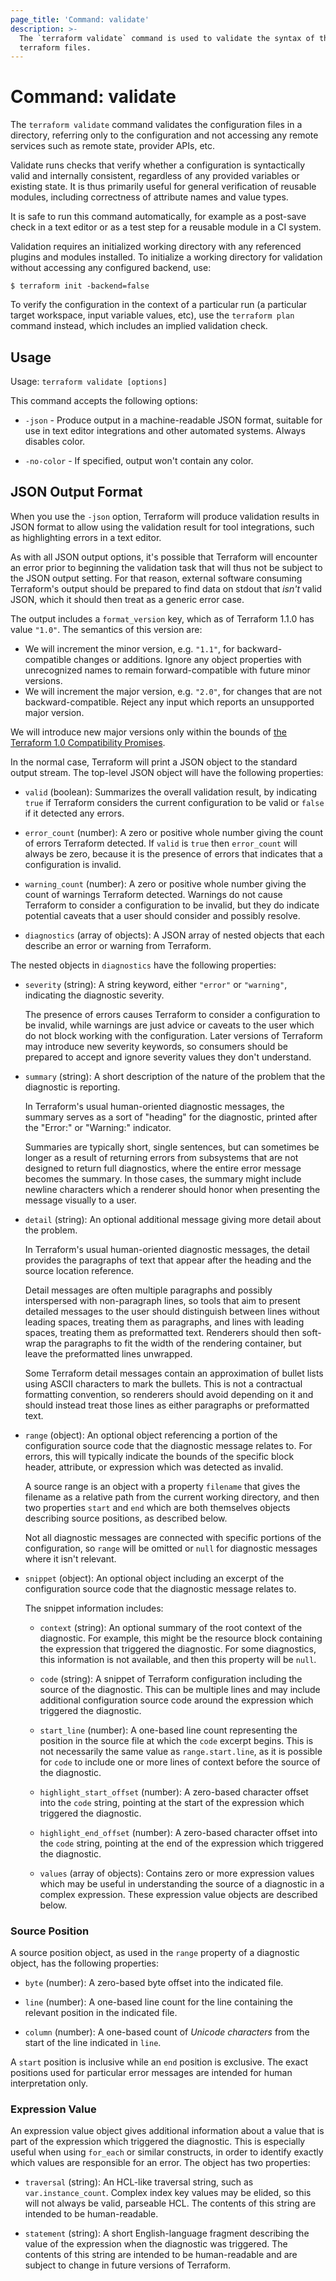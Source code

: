 ```yaml
---
page_title: 'Command: validate'
description: >-
  The `terraform validate` command is used to validate the syntax of the
  terraform files.
---
```


# Command: validate

The `terraform validate` command validates the configuration files in a
directory, referring only to the configuration and not accessing any remote
services such as remote state, provider APIs, etc.

Validate runs checks that verify whether a configuration is syntactically
valid and internally consistent, regardless of any provided variables or
existing state. It is thus primarily useful for general verification of
reusable modules, including correctness of attribute names and value types.

It is safe to run this command automatically, for example as a post-save
check in a text editor or as a test step for a reusable module in a CI
system.

Validation requires an initialized working directory with any referenced plugins and modules installed. To initialize a working directory for validation without accessing any configured backend, use:

```
$ terraform init -backend=false
```

To verify the configuration in the context of a particular run (a particular
target workspace, input variable values, etc), use the `terraform plan`
command instead, which includes an implied validation check.

## Usage

Usage: `terraform validate [options]`

This command accepts the following options:

* `-json` - Produce output in a machine-readable JSON format, suitable for
  use in text editor integrations and other automated systems. Always disables
  color.

* `-no-color` - If specified, output won't contain any color.

## JSON Output Format

When you use the `-json` option, Terraform will produce validation results
in JSON format to allow using the validation result for tool integrations, such
as highlighting errors in a text editor.

As with all JSON output options, it's possible that Terraform will encounter
an error prior to beginning the validation task that will thus not be subject
to the JSON output setting. For that reason, external software consuming
Terraform's output should be prepared to find data on stdout that _isn't_ valid
JSON, which it should then treat as a generic error case.

The output includes a `format_version` key, which as of Terraform 1.1.0 has
value `"1.0"`. The semantics of this version are:

* We will increment the minor version, e.g. `"1.1"`, for backward-compatible
  changes or additions. Ignore any object properties with unrecognized names to
  remain forward-compatible with future minor versions.
* We will increment the major version, e.g. `"2.0"`, for changes that are not
  backward-compatible. Reject any input which reports an unsupported major
  version.

We will introduce new major versions only within the bounds of
[the Terraform 1.0 Compatibility Promises](/terraform/language/v1-compatibility-promises).

In the normal case, Terraform will print a JSON object to the standard output
stream. The top-level JSON object will have the following properties:

- `valid` (boolean): Summarizes the overall validation result, by indicating
  `true` if Terraform considers the current configuration to be valid or
  `false` if it detected any errors.

- `error_count` (number): A zero or positive whole number giving the count
  of errors Terraform detected. If `valid` is `true` then `error_count` will
  always be zero, because it is the presence of errors that indicates that
  a configuration is invalid.

- `warning_count` (number): A zero or positive whole number giving the count
  of warnings Terraform detected. Warnings do not cause Terraform to consider
  a configuration to be invalid, but they do indicate potential caveats that
  a user should consider and possibly resolve.

- `diagnostics` (array of objects): A JSON array of nested objects that each
  describe an error or warning from Terraform.

The nested objects in `diagnostics` have the following properties:

- `severity` (string): A string keyword, either `"error"` or
  `"warning"`, indicating the diagnostic severity.

  The presence of errors causes Terraform to consider a configuration to be
  invalid, while warnings are just advice or caveats to the user which do not
  block working with the configuration. Later versions of Terraform may
  introduce new severity keywords, so consumers should be prepared to accept
  and ignore severity values they don't understand.

- `summary` (string): A short description of the nature of the problem that
  the diagnostic is reporting.

  In Terraform's usual human-oriented diagnostic messages, the summary serves
  as a sort of "heading" for the diagnostic, printed after the "Error:" or
  "Warning:" indicator.

  Summaries are typically short, single sentences, but can sometimes be longer
  as a result of returning errors from subsystems that are not designed to
  return full diagnostics, where the entire error message becomes the
  summary. In those cases, the summary might include newline characters which
  a renderer should honor when presenting the message visually to a user.

- `detail` (string): An optional additional message giving more detail about
  the problem.

  In Terraform's usual human-oriented diagnostic messages, the detail provides
  the paragraphs of text that appear after the heading and the source location
  reference.

  Detail messages are often multiple paragraphs and possibly interspersed with
  non-paragraph lines, so tools that aim to present detailed messages to the
  user should distinguish between lines without leading spaces, treating them
  as paragraphs, and lines with leading spaces, treating them as preformatted
  text. Renderers should then soft-wrap the paragraphs to fit the width of the
  rendering container, but leave the preformatted lines unwrapped.

  Some Terraform detail messages contain an approximation of bullet
  lists using ASCII characters to mark the bullets. This is not a
  contractual formatting convention, so renderers should avoid depending on
  it and should instead treat those lines as either paragraphs or preformatted
  text. 

- `range` (object): An optional object referencing a portion of the configuration
  source code that the diagnostic message relates to. For errors, this will
  typically indicate the bounds of the specific block header, attribute, or
  expression which was detected as invalid.

  A source range is an object with a property `filename` that gives the
  filename as a relative path from the current working directory, and then
  two properties `start` and `end` which are both themselves objects
  describing source positions, as described below.

  Not all diagnostic messages are connected with specific portions of the
  configuration, so `range` will be omitted or `null` for diagnostic messages
  where it isn't relevant.

- `snippet` (object): An optional object including an excerpt of the
  configuration source code that the diagnostic message relates to.

  The snippet information includes:

  - `context` (string): An optional summary of the root context of the
    diagnostic. For example, this might be the resource block containing the
    expression that triggered the diagnostic. For some diagnostics, this
    information is not available, and then this property will be `null`.

  - `code` (string): A snippet of Terraform configuration including the
    source of the diagnostic. This can be multiple lines and may include
    additional configuration source code around the expression which
    triggered the diagnostic.

  - `start_line` (number): A one-based line count representing the position
    in the source file at which the `code` excerpt begins. This is not
    necessarily the same value as `range.start.line`, as it is possible for
    `code` to include one or more lines of context before the source of the
    diagnostic.

  - `highlight_start_offset` (number): A zero-based character offset into the
    `code` string, pointing at the start of the expression which triggered
    the diagnostic.

  - `highlight_end_offset` (number): A zero-based character offset into the
    `code` string, pointing at the end of the expression which triggered the
    diagnostic.

  - `values` (array of objects): Contains zero or more expression values
    which may be useful in understanding the source of a diagnostic in a
    complex expression. These expression value objects are described below.

### Source Position

A source position object, as used in the `range` property of a diagnostic
object, has the following properties:

- `byte` (number): A zero-based byte offset into the indicated file.

- `line` (number): A one-based line count for the line containing the relevant
  position in the indicated file.

- `column` (number): A one-based count of _Unicode characters_ from the start
  of the line indicated in `line`.

A `start` position is inclusive while an `end` position is exclusive. The
exact positions used for particular error messages are intended for human
interpretation only.

### Expression Value

An expression value object gives additional information about a value that is
part of the expression which triggered the diagnostic. This is especially
useful when using `for_each` or similar constructs, in order to identify
exactly which values are responsible for an error. The object has two properties:

- `traversal` (string): An HCL-like traversal string, such as
  `var.instance_count`. Complex index key values may be elided, so this will
  not always be valid, parseable HCL. The contents of this string are intended
  to be human-readable.

- `statement` (string): A short English-language fragment describing the value
  of the expression when the diagnostic was triggered. The contents of this
  string are intended to be human-readable and are subject to change in future
  versions of Terraform.
